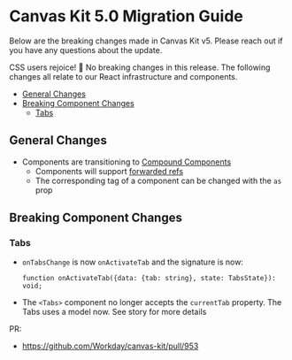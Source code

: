 
<Meta title="Welcome/Migration Guides/v5.0" />

# Canvas Kit 5.0 Migration Guide

Below are the breaking changes made in Canvas Kit v5. Please reach out if you have any questions
about the update.

CSS users rejoice! :tada: No breaking changes in this release. The following changes all relate to
our React infrastructure and components.

- [General Changes](#changes)
- [Breaking Component Changes](#breaking-component-changes)
  - [Tabs](#tabs)

## General Changes

- Components are transitioning to [Compound Components](./COMPOUND_COMPONENTS.md)
  - Components will support [forwarded refs](https://reactjs.org/docs/forwarding-refs.html)
  - The corresponding tag of a component can be changed with the `as` prop

## Breaking Component Changes

### Tabs

- `onTabsChange` is now `onActivateTab` and the signature is now:
  ```tsx
  function onActivateTab({data: {tab: string}, state: TabsState}): void;
  ```
- The `<Tabs>` component no longer accepts the `currentTab` property. The Tabs uses a model now. See
  story for more details

PR:

- https://github.com/Workday/canvas-kit/pull/953
